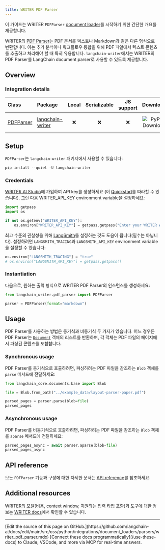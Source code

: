 ```yaml
---
title: WRITER PDF Parser
---
```


이 가이드는 WRITER `PDFParser` [document loader](/oss/python/integrations/document_loaders/)를 시작하기 위한 간단한 개요를 제공합니다.

WRITER의 [PDF Parser](https://dev.writer.com/api-guides/api-reference/tool-api/pdf-parser#parse-pdf)는 PDF 문서를 텍스트나 Markdown과 같은 다른 형식으로 변환합니다. 이는 추가 분석이나 워크플로우 통합을 위해 PDF 파일에서 텍스트 콘텐츠를 추출하고 처리해야 할 때 특히 유용합니다. `langchain-writer`에서는 WRITER의 PDF Parser를 LangChain document parser로 사용할 수 있도록 제공합니다.

## Overview

### Integration details

| Class                                                                                                                              | Package          | Local | Serializable | JS support |                                        Downloads                                         |                                        Version                                         |
|:-----------------------------------------------------------------------------------------------------------------------------------|:-----------------| :---: | :---: |:----------:|:------------------------------------------------------------------------------------------------:|:---------------------------------------------------------------------------------------------:|
| [PDFParser](https://github.com/writer/langchain-writer/blob/main/langchain_writer/pdf_parser.py#L55) | [langchain-writer](https://pypi.org/project/langchain-writer/) |      ❌       |                                       ❌                                       | ❌ | ![PyPI - Downloads](https://img.shields.io/pypi/dm/langchain-writer?style=flat-square&label=%20) | ![PyPI - Version](https://img.shields.io/pypi/v/langchain-writer?style=flat-square&label=%20) |

## Setup

`PDFParser`는 `langchain-writer` 패키지에서 사용할 수 있습니다:

```python
pip install --quiet -U langchain-writer
```

### Credentials

[WRITER AI Studio](https://app.writer.com/aistudio/signup?utm_campaign=devrel)에 가입하여 API key를 생성하세요 (이 [Quickstart](https://dev.writer.com/api-guides/quickstart)를 따라할 수 있습니다). 그런 다음 WRITER_API_KEY environment variable을 설정하세요:

```python
import getpass
import os

if not os.getenv("WRITER_API_KEY"):
    os.environ["WRITER_API_KEY"] = getpass.getpass("Enter your WRITER API key: ")
```

최고 수준의 관찰성을 위해 [LangSmith](https://smith.langchain.com/)를 설정하는 것도 도움이 됩니다(필수는 아닙니다). 설정하려면 `LANGSMITH_TRACING`과 `LANGSMITH_API_KEY` environment variable을 설정할 수 있습니다:

```python
os.environ["LANGSMITH_TRACING"] = "true"
# os.environ["LANGSMITH_API_KEY"] = getpass.getpass()
```

### Instantiation

다음으로, 원하는 출력 형식으로 WRITER PDF Parser의 인스턴스를 생성하세요:

```python
from langchain_writer.pdf_parser import PDFParser

parser = PDFParser(format="markdown")
```

## Usage

PDF Parser를 사용하는 방법은 동기식과 비동기식 두 가지가 있습니다. 어느 경우든 PDF Parser는 [`Document`](https://reference.langchain.com/python/langchain_core/documents/#langchain_core.documents.base.Document) 객체의 리스트를 반환하며, 각 객체는 PDF 파일의 페이지에서 파싱된 콘텐츠를 포함합니다.

### Synchronous usage

PDF Parser를 동기식으로 호출하려면, 파싱하려는 PDF 파일을 참조하는 `Blob` 객체를 `parse` 메서드에 전달하세요:

```python
from langchain_core.documents.base import Blob

file = Blob.from_path("../example_data/layout-parser-paper.pdf")

parsed_pages = parser.parse(blob=file)
parsed_pages
```

### Asynchronous usage

PDF Parser를 비동기식으로 호출하려면, 파싱하려는 PDF 파일을 참조하는 `Blob` 객체를 `aparse` 메서드에 전달하세요:

```python
parsed_pages_async = await parser.aparse(blob=file)
parsed_pages_async
```

## API reference

모든 `PDFParser` 기능과 구성에 대한 자세한 문서는 [API reference](https://python.langchain.com/api_reference/writer/pdf_parser/langchain_writer.pdf_parser.PDFParser.html#langchain_writer.pdf_parser.PDFParser)를 참조하세요.

## Additional resources

WRITER의 모델(비용, context window, 지원되는 입력 타입 포함)과 도구에 대한 정보는 [WRITER docs](https://dev.writer.com/home)에서 확인할 수 있습니다.

---

<Callout icon="pen-to-square" iconType="regular">
    [Edit the source of this page on GitHub.](https://github.com/langchain-ai/docs/edit/main/src/oss/python/integrations/document_loaders/parsers/writer_pdf_parser.mdx)
</Callout>
<Tip icon="terminal" iconType="regular">
    [Connect these docs programmatically](/use-these-docs) to Claude, VSCode, and more via MCP for    real-time answers.
</Tip>
